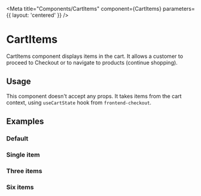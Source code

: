 

<Meta title="Components/CartItems" component={CartItems} parameters={{ layout: 'centered' }} />

# CartItems

CartItems component displays items in the cart.
It allows a customer to proceed to Checkout or to navigate to products (continue shopping).

## Usage

This component doesn't accept any props. It takes items from the cart context, using `useCartState` hook from `frontend-checkout`.

## Examples

### Default

<Canvas>
  <Story name="Default" decorators={[getCartDecorator(0)]}>
    <CartItems />
  </Story>
</Canvas>

### Single item

<Canvas>
  <Story name="1 item" decorators={[getCartDecorator(1)]}>
    <CartItems />
  </Story>
</Canvas>

### Three items

<Canvas>
  <Story name="3 items" decorators={[getCartDecorator(3)]}>
    <CartItems />
  </Story>
</Canvas>

### Six items

<Canvas>
  <Story name="6 items" decorators={[getCartDecorator(6)]}>
    <CartItems />
  </Story>
</Canvas>
